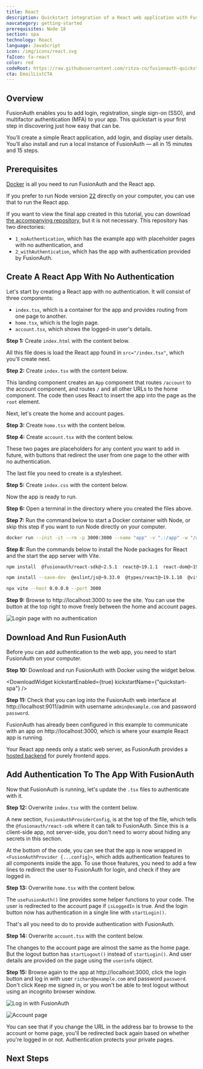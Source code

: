 ```yaml
---
title: React
description: Quickstart integration of a React web application with FusionAuth
navcategory: getting-started
prerequisites: Node 18
section: spa
technology: React
language: JavaScript
icon: /img/icons/react.svg
faIcon: fa-react
color: red
codeRoot: https://raw.githubusercontent.com/ritza-co/fusionauth-quickstart-javascript-react-web/draft_overhaulReactQuickstart
cta: EmailListCTA
---
```



## Overview

FusionAuth enables you to add login, registration, single sign-on (SSO), and multifactor authentication (MFA) to your app. This quickstart is your first step in discovering just how easy that can be.

You’ll create a simple React application, add login, and display user details. You’ll also install and run a local instance of FusionAuth — all in 15 minutes and 15 steps.

## Prerequisites

[Docker](https://www.docker.com) is all you need to run FusionAuth and the React app.

If you prefer to run Node version [22](https://nodejs.org/en) directly on your computer, you can use that to run the React app.

If you want to view the final app created in this tutorial, you can download [the accompanying repository](https://github.com/ritza-co/fusionauth-quickstart-javascript-react-web/draft_overhaulReactQuickstart), but it is not necessary. This repository has two directories:
- `1_noAuthentication`, which has the example app with placeholder pages with no authentication, and
- `2_withAuthentication`, which has the app with authentication provided by FusionAuth.

## Create A React App With No Authentication

Let's start by creating a React app with no authentication. It will consist of three components:
- `index.tsx`, which is a container for the app and provides routing from one page to another.
- `home.tsx`, which is the login page.
- `account.tsx`, which shows the logged-in user's details.

**Step 1:** Create `index.html` with the content below.

<RemoteCode url="https://raw.githubusercontent.com/ritza-co/fusionauth-quickstart-javascript-react-web/draft_overhaulReactQuickstart/1_noAuthentication/index.html" lang="tsx"/>

All this file does is load the React app found in `src="/index.tsx"`, which you'll create next.

**Step 2:** Create `index.tsx` with the content below.

<RemoteCode url="https://raw.githubusercontent.com/ritza-co/fusionauth-quickstart-javascript-react-web/draft_overhaulReactQuickstart/1_noAuthentication/index.tsx" lang="tsx"/>

This landing component creates an `App` component that routes `/account` to the account component, and routes `/` and all other URLs to the home component. The code then uses React to insert the app into the page as the `root` element.

Next, let's create the home and account pages.

**Step 3:** Create `home.tsx` with the content below.

<RemoteCode url="https://raw.githubusercontent.com/ritza-co/fusionauth-quickstart-javascript-react-web/draft_overhaulReactQuickstart/1_noAuthentication/home.tsx" lang="tsx"/>

**Step 4:** Create `account.tsx` with the content below.

<RemoteCode url="https://raw.githubusercontent.com/ritza-co/fusionauth-quickstart-javascript-react-web/draft_overhaulReactQuickstart/1_noAuthentication/account.tsx" lang="tsx"/>

These two pages are placeholders for any content you want to add in future, with buttons that redirect the user from one page to the other with no authentication.

The last file you need to create is a stylesheet.

**Step 5:** Create `index.css` with the content below.

<RemoteCode url="https://raw.githubusercontent.com/ritza-co/fusionauth-quickstart-javascript-react-web/draft_overhaulReactQuickstart/1_noAuthentication/index.css" lang="css"/>

Now the app is ready to run.

**Step 6:** Open a terminal in the directory where you created the files above.

**Step 7:** Run the command below to start a Docker container with Node, or skip this step if you want to run Node directly on your computer.

```sh
docker run --init -it --rm -p 3000:3000 --name "app" -v ".:/app" -w "/app" node:22.18-alpine3.21 sh
```

**Step 8:** Run the commands below to install the Node packages for React and the start the app server with Vite.

```sh
npm install  @fusionauth/react-sdk@~2.5.1  react@~19.1.1  react-dom@~19.1.1  react-router-dom@~7.8.1

npm install --save-dev  @eslint/js@~9.33.0  @types/react@~19.1.10  @vitejs/plugin-react@~5.0.1  eslint@~9.33.0  typescript@~5.9.2  typescript-eslint@~8.40.0  vite@~7.1.3

npx vite --host 0.0.0.0 --port 3000
```

**Step 9:** Browse to http://localhost:3000 to see the site. You can use the button at the top right to move freely between the home and account pages.

![Login page with no authentication](../../../public/img/quickstarts/quickstart-javascript-react-web/login.webp)

## Download And Run FusionAuth

Before you can add authentication to the web app, you need to start FusionAuth on your computer.

**Step 10:** Download and run FusionAuth with Docker using the widget below.

<DownloadWidget kickstartEnabled={true} kickstartName={"quickstart-spa"} />

**Step 11:** Check that you can log into the FusionAuth web interface at http://localhost:9011/admin with username `admin@example.com` and password `password`.

FusionAuth has already been configured in this example to communicate with an app on http://localhost:3000, which is where your example React app is running.

Your React app needs only a static web server, as FusionAuth provides a [hosted backend](https://fusionauth.io/docs/apis/hosted-backend) for purely frontend apps.

## Add Authentication To The App With FusionAuth

Now that FusionAuth is running, let's update the `.tsx` files to authenticate with it.

**Step 12:** Overwrite `index.tsx` with the content below.

<RemoteCode url="https://raw.githubusercontent.com/ritza-co/fusionauth-quickstart-javascript-react-web/draft_overhaulReactQuickstart/2_withAuthentication/index.tsx" lang="tsx"/>

A new section, `FusionAuthProviderConfig`, is at the top of the file, which tells the `@fusionauth/react-sdk` where it can talk to FusionAuth. Since this is a client-side app, not server-side, you don't need to worry about hiding any secrets in this section.

At the bottom of the code, you can see that the app is now wrapped in `<FusionAuthProvider {...config}>`, which adds authentication features to all components inside the app. To use those features, you need to add a few lines to redirect the user to FusionAuth for login, and check if they are logged in.

**Step 13:** Overwrite `home.tsx` with the content below.

<RemoteCode url="https://raw.githubusercontent.com/ritza-co/fusionauth-quickstart-javascript-react-web/draft_overhaulReactQuickstart/2_withAuthentication/home.tsx" lang="tsx"/>

The `useFusionAuth()` line provides some helper functions to your code. The user is redirected to the account page if `isLoggedIn` is true. And the login button now has authentication in a single line with `startLogin()`.

That's all you need to do to provide authentication with FusionAuth.

**Step 14:** Overwrite `account.tsx` with the content below.

<RemoteCode url="https://raw.githubusercontent.com/ritza-co/fusionauth-quickstart-javascript-react-web/draft_overhaulReactQuickstart/2_withAuthentication/account.tsx" lang="tsx"/>

The changes to the account page are almost the same as the home page. But the logout button has `startLogout()` instead of `startLogin()`. And user details are provided on the page using the `userinfo` object.

**Step 15:** Browse again to the app at http://localhost:3000, click the login button and log in with user `richard@example.com` and password `password`. Don't click <InlineUIElement>Keep me signed in</InlineUIElement>, or you won't be able to test logout without using an incognito browser window.

![Log in with FusionAuth](../../../public/img/quickstarts/quickstart-javascript-react-web/fa.webp)

![Account page](../../../public/img/quickstarts/quickstart-javascript-react-web/account.webp)

You can see that if you change the URL in the address bar to browse to the account or home page, you'll be redirected back again based on whether you're logged in or not. Authentication protects your private pages.

## Next Steps

<NextSteps />
